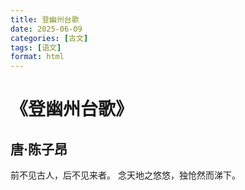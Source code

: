 ```yaml
---
title: 登幽州台歌
date: 2025-06-09
categories: [古文]
tags: [语文]
format: html
---
```

# 《登幽州台歌》
## 唐·陈子昂
前不见古人，后不见来者。
念天地之悠悠，独怆然而涕下。